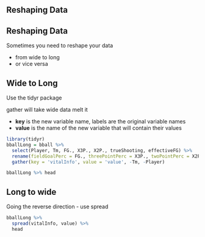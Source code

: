 ## Reshaping Data
## Reshaping Data

Sometimes you need to reshape your data 

- from wide to long
- or vice versa


## Wide to Long

Use the <span class='pack'>tidyr</span> package

<span class='func'>gather</span> will take wide data melt it

- **key** is the new variable name, labels are the original variable names
- **value** is the name of the new variable that will contain their values

```r
library(tidyr)
bballLong = bball %>% 
  select(Player, Tm, FG., X3P., X2P., trueShooting, effectiveFG) %>%
  rename(fieldGoalPerc = FG., threePointPerc = X3P., twoPointPerc = X2P.) %>% 
  gather(key = 'vitalInfo', value = 'value', -Tm, -Player) 

bballLong %>% head
```


## Long to wide

Going the reverse direction - use <span class="func">spread</span>

```r
bballLong %>%
  spread(vitalInfo, value) %>% 
  head
```